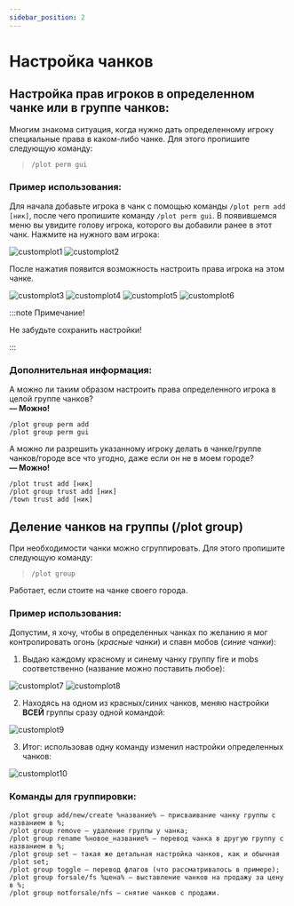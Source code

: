 ---
sidebar_position: 2
---

# Настройка чанков

## **Настройка прав игроков в определенном чанке или в группе чанков:**

Многим знакома ситуация, когда нужно дать определенному игроку специальные права в каком-либо чанке. Для этого пропишите следующую команду:

> `/plot perm gui`

### **Пример использования:**

Для начала добавьте игрока в чанк с помощью команды `/plot perm add [ник]`, после чего пропишите команду `/plot perm gui`. В появившемся меню вы увидите голову игрока, которого вы добавили ранее в этот чанк. Нажмите на нужного вам игрока:

![customplot1](/towns-and-nations/customplot1.jpg)
![customplot2](/towns-and-nations/customplot2.jpg)

После нажатия появится возможность настроить права игрока на этом чанке.

![customplot3](/towns-and-nations/customplot3.jpg)
![customplot4](/towns-and-nations/customplot4.jpg)
![customplot5](/towns-and-nations/customplot5.jpg)
![customplot6](/towns-and-nations/customplot6.jpg)

:::note Примечание!

Не забудьте сохранить настройки!

:::

### **Дополнительная информация:**

А можно ли таким образом настроить права определенного игрока в целой группе чанков?  
**— Можно!**

    /plot group perm add
    /plot group perm gui

А можно ли разрешить указанному игроку делать в чанке/группе чанков/городе все что угодно, даже если он не в моем городе?  
**— Можно!**

    /plot trust add [ник]
    /plot group trust add [ник]
    /town trust add [ник]

## **Деление чанков на группы (/plot group)**

При необходимости чанки можно сгруппировать. Для этого пропишите следующую команду:
>`/plot group`

Работает, если стоите на чанке своего города.

### **Пример использования:**

Допустим, я хочу, чтобы в определенных чанках по желанию я мог контролировать огонь (*красные чанки*) и спавн мобов (*синие чанки*):

1. Выдаю каждому красному и синему чанку группу fire и mobs соответственно (название можно поставить любое):

![customplot7](/towns-and-nations/customplot7.jpg)
![customplot8](/towns-and-nations/customplot8.jpg)

2. Находясь на одном из красных/синих чанков, меняю настройки **ВСЕЙ** группы сразу одной командой:

![customplot9](/towns-and-nations/customplot9.jpg)

3. Итог: использовав одну команду изменил настройки определенных чанков:

![customplot10](/towns-and-nations/customplot10.jpg)

### **Команды для группировки:**

    /plot group add/new/create %название% — присваивание чанку группы с названием в %;
    /plot group remove — удаление группы у чанка;
    /plot group rename %новое_название% — перевод чанка в другую группу с названием в %;
    /plot group set — такая же детальная настройка чанков, как и обычная /plot set;
    /plot group toggle — перевод флагов (что рассматривалось в примере);
    /plot group forsale/fs %цена% — выставление чанков на продажу за цену в %;
    /plot group notforsale/nfs — снятие чанков с продажи.

